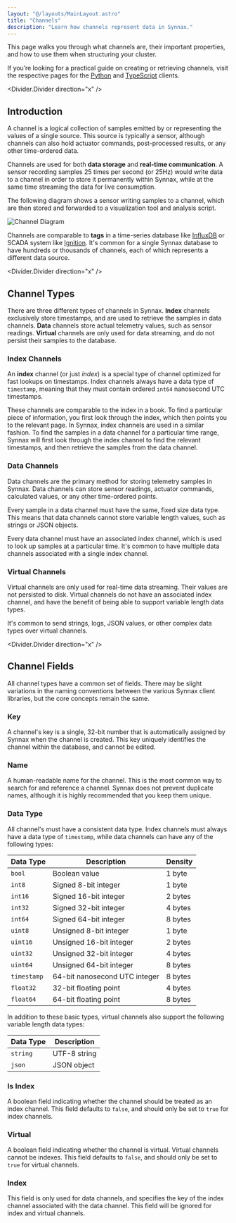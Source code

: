 ```yaml
---
layout: "@/layouts/MainLayout.astro"
title: "Channels"
description: "Learn how channels represent data in Synnax."
---
```


This page walks you through what channels are, their important properties, and
how to use them when structuring your cluster.

If you’re looking for a practical guide on creating or retrieving channels,
visit the respective pages for the [Python](../python-client/channels) and
[TypeScript](../typescript-client/channels) clients.

<Divider.Divider direction="x" />

## Introduction

A channel is a logical collection of samples emitted by or representing the
values of a single source. This source is typically a sensor, although channels can 
also hold actuator commands, post-processed results, or any other time-ordered data. 

Channels are used for both **data storage** and **real-time communication**. A sensor 
recording samples 25 times per second (or 25Hz) would write data to a channel in order 
to store it permanently within Synnax, while at the same time streaming the data
for live consumption.

The following diagram shows a sensor writing samples to a channel, which are then
stored and forwarded to a visualization tool and analysis script.

<Diagram>
<Image src={g9} alt="Channel Diagram" />
</Diagram>

Channels are comparable to **tags** in a time-series database like [InfluxDB](https://www.influxdata.com/)
or SCADA system like [Ignition](https://inductiveautomation.com/). It's common for a single Synnax
database to have hundreds or thousands of channels, each of which represents a different
data source.

<Divider.Divider direction="x" />

## Channel Types

There are three different types of channels in Synnax. **Index** channels exclusively
store timestamps, and are used to retrieve the samples in data channels. **Data**
channels store actual telemetry values, such as sensor readings. **Virtual** channels
are only used for data streaming, and do not persist their samples to the database.

### Index Channels

An **index** channel (or just _index_) is a special type of channel optimized for fast
lookups on timestamps. Index channels always have a data type of `timestamp`, meaning
that they must contain ordered `int64` nanosecond UTC timestamps.

These channels are comparable to the index in a book. To find a particular piece of 
information, you first look through the index, which then points you to the relevant 
page. In Synnax, index channels are used in a similar fashion. To find the samples in 
a data channel for a particular time range, Synnax will first look through the index 
channel to find the relevant timestamps, and then retrieve the samples from the data 
channel.

### Data Channels

Data channels are the primary method for storing telemetry samples in Synnax. Data 
channels can store sensor readings, actuator commands, calculated values, or any
other time-ordered points. 

Every sample in a data channel must have the same, fixed size data type. This means
that data channels cannot store variable length values, such as strings or JSON objects.

Every data channel must have an associated index channel, which is used to look up
samples at a particular time. It's common to have multiple data channels associated
with a single index channel.

### Virtual Channels

Virtual channels are only used for real-time data streaming. Their values are not 
persisted to disk. Virtual channels do not have an associated index channel, and have
the benefit of being able to support variable length data types. 

It's common to send strings, logs, JSON values, or other complex data types over virtual 
channels.

<Divider.Divider direction="x" />

## Channel Fields

All channel types have a common set of fields. There may be slight variations in the 
naming conventions between the various Synnax client libraries, but the core concepts
remain the same.

### Key

A channel's key is a single, 32-bit number that is automatically assigned by Synnax
when the channel is created. This key uniquely identifies the channel within the database,
and cannot be edited.

### Name

A human-readable name for the channel. This is the most common way to search for and 
reference a channel. Synnax does not prevent duplicate names, although it is highly
recommended that you keep them unique.

### Data Type 

All channel's must have a consistent data type. Index channels must always have a 
data type of `timestamp`, while data channels can have any of the following types:

| Data Type   | Description                   | Density |
| ----------- | ----------------------------- | ------- |
| `bool`      | Boolean value                 | 1 byte  |
| `int8`      | Signed 8-bit integer          | 1 byte  |
| `int16`     | Signed 16-bit integer         | 2 bytes |
| `int32`     | Signed 32-bit integer         | 4 bytes |
| `int64`     | Signed 64-bit integer         | 8 bytes |
| `uint8`     | Unsigned 8-bit integer        | 1 byte  |
| `uint16`    | Unsigned 16-bit integer       | 2 bytes |
| `uint32`    | Unsigned 32-bit integer       | 4 bytes |
| `uint64`    | Unsigned 64-bit integer       | 8 bytes |
| `timestamp` | 64-bit nanosecond UTC integer | 8 bytes |
| `float32`   | 32-bit floating point         | 4 bytes |
| `float64`   | 64-bit floating point         | 8 bytes |

In addition to these basic types, virtual channels also support the following variable
length data types:

| Data Type | Description |
| --------- | ----------- |
| `string`  | UTF-8 string |
| `json`    | JSON object  |

### Is Index

A boolean field indicating whether the channel should be treated as an index channel.
This field defaults to `false`, and should only be set to `true` for index channels.

### Virtual 

A boolean field indicating whether the channel is virtual. Virtual channels cannot 
be indexes. This field defaults to `false`, and should only be set to `true` for
virtual channels.

### Index

This field is only used for data channels, and specifies the key of the index channel
associated with the data channel. This field will be ignored for index and virtual
channels.
